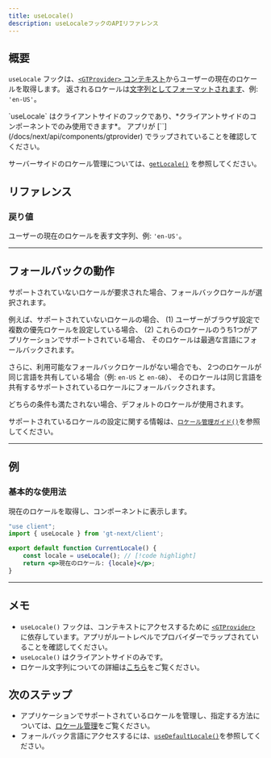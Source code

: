 ```yaml
---
title: useLocale()
description: useLocaleフックのAPIリファレンス
---
```


## 概要

`useLocale` フックは、[`<GTProvider>` コンテキスト](/docs/next/api/components/gtprovider)からユーザーの現在のロケールを取得します。
返されるロケールは[文字列としてフォーマットされます](/docs/reference/locale-strings)、例: `'en-US'`。


<Callout>
    `useLocale` はクライアントサイドのフックであり、*クライアントサイドのコンポーネントでのみ使用できます*。
    アプリが [`<GTProvider>`](/docs/next/api/components/gtprovider) でラップされていることを確認してください。
</Callout>

サーバーサイドのロケール管理については、[`getLocale()`](/docs/next/api/helpers/getLocale) を参照してください。

## リファレンス

### 戻り値

ユーザーの現在のロケールを表す文字列、例: `'en-US'`。

---

## フォールバックの動作
サポートされていないロケールが要求された場合、フォールバックロケールが選択されます。

例えば、サポートされていないロケールの場合、
(1) ユーザーがブラウザ設定で複数の優先ロケールを設定している場合、
(2) これらのロケールのうち1つがアプリケーションでサポートされている場合、
そのロケールは最適な言語にフォールバックされます。

さらに、利用可能なフォールバックロケールがない場合でも、
2つのロケールが同じ言語を共有している場合（例: `en-US` と `en-GB`）、
そのロケールは同じ言語を共有するサポートされているロケールにフォールバックされます。

どちらの条件も満たされない場合、デフォルトのロケールが使用されます。

サポートされているロケールの設定に関する情報は、[`ロケール管理ガイド()`](/docs/next/reference/locale-management)を参照してください。

---

## 例

### 基本的な使用法

現在のロケールを取得し、コンポーネントに表示します。

```jsx title="CurrentLocale.jsx" copy
"use client";
import { useLocale } from 'gt-next/client';

export default function CurrentLocale() {
    const locale = useLocale(); // [!code highlight]
    return <p>現在のロケール: {locale}</p>;
}
```

---


## メモ
 * `useLocale()` フックは、コンテキストにアクセスするために [`<GTProvider>`](/docs/next/api/components/gtprovider) に依存しています。アプリがルートレベルでプロバイダーでラップされていることを確認してください。
 * `useLocale()` はクライアントサイドのみです。
 * ロケール文字列についての詳細は[こちら](/docs/reference/locale-strings)をご覧ください。

## 次のステップ
 * アプリケーションでサポートされているロケールを管理し、指定する方法については、[ロケール管理](/docs/next/reference/locale-management)をご覧ください。
 * フォールバック言語にアクセスするには、[`useDefaultLocale()`](/docs/next/api/helpers/useDefaultLocale)を参照してください。